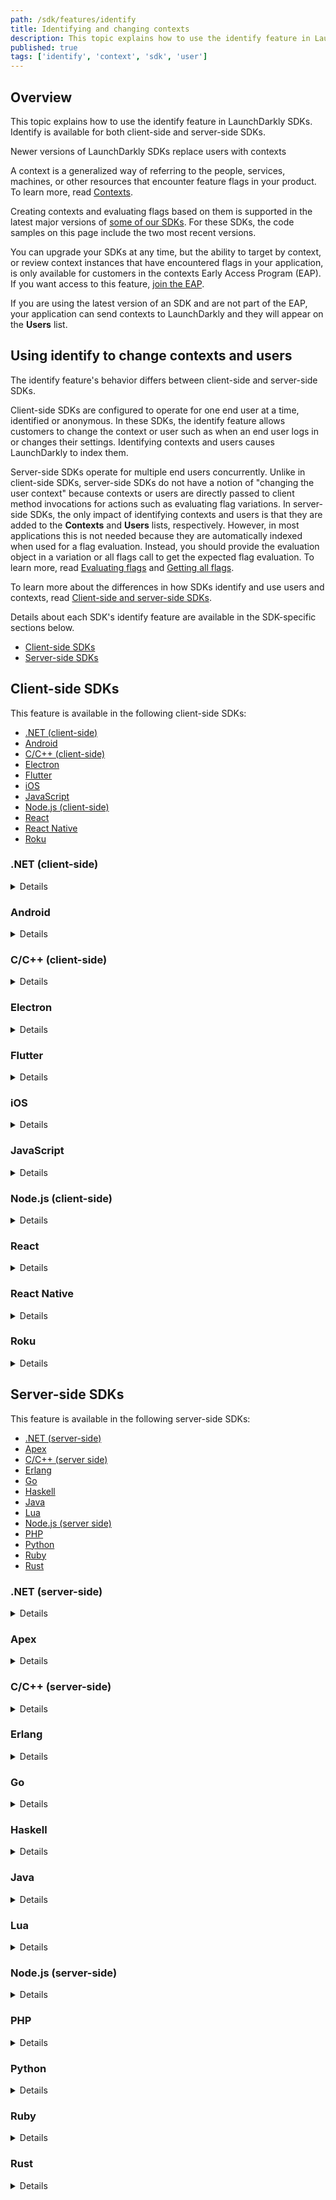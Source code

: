 ```yaml
---
path: /sdk/features/identify
title: Identifying and changing contexts
description: This topic explains how to use the identify feature in LaunchDarkly SDKs.
published: true
tags: ['identify', 'context', 'sdk', 'user']
---
```


## Overview

This topic explains how to use the identify feature in LaunchDarkly SDKs. Identify is available for both client-side and server-side SDKs.

<Callout intent="info">
<CalloutTitle>Newer versions of LaunchDarkly SDKs replace users with contexts</CalloutTitle>
<CalloutDescription>

A context is a generalized way of referring to the people, services, machines, or other resources that encounter feature flags in your product. To learn more, read [Contexts](/home/contexts).

Creating contexts and evaluating flags based on them is supported in the latest major versions of [some of our SDKs](/sdk). For these SDKs, the code samples on this page include the two most recent versions.

You can upgrade your SDKs at any time, but the ability to target by context, or review context instances that have encountered flags in your application, is only available for customers in the contexts Early Access Program (EAP). If you want access to this feature, [join the EAP](https://launchdarkly.com/eap).

If you are using the latest version of an SDK and are not part of the EAP, your application can send contexts to LaunchDarkly and they will appear on the **Users** list.

</CalloutDescription>
</Callout>

## Using identify to change contexts and users

The identify feature's behavior differs between client-side and server-side SDKs.

Client-side SDKs are configured to operate for one end user at a time, identified or anonymous. In these SDKs, the identify feature allows customers to change the context or user such as when an end user logs in or changes their settings. Identifying contexts and users causes LaunchDarkly to index them.

Server-side SDKs operate for multiple end users concurrently. Unlike in client-side SDKs, server-side SDKs do not have a notion of "changing the user context" because contexts or users are directly passed to client method invocations for actions such as evaluating flag variations. In server-side SDKs, the only impact of identifying contexts and users is that they are added to the **Contexts** and **Users** lists, respectively. However, in most applications this is not needed because they are automatically indexed when used for a flag evaluation. Instead, you should provide the evaluation object in a variation or all flags call to get the expected flag evaluation. To learn more, read [Evaluating flags](/sdk/features/evaluating) and [Getting all flags](/sdk/features/all-flags).

To learn more about the differences in how SDKs identify and use users and contexts, read [Client-side and server-side SDKs](/sdk/concepts/client-side-server-side).

Details about each SDK's identify feature are available in the SDK-specific sections below.

* [Client-side SDKs](#client-side-sdks)
* [Server-side SDKs](#server-side-sdks)

## Client-side SDKs

This feature is available in the following client-side SDKs:

* [.NET (client-side)](#net-client-side)
* [Android](#android)
* [C/C++ (client-side)](#cc-client-side)
* [Electron](#electron)
* [Flutter](#flutter)
* [iOS](#ios)
* [JavaScript](#javascript)
* [Node.js (client-side)](#nodejs-client-side)
* [React](#react)
* [React Native](#react-native)
* [Roku](#roku)

### .NET (client-side)

<Details summary="Expand .NET (client-side) code sample">

The `Identify()` method tells the client to change the current user and obtain the feature flag values for the new user.

In some situations, the new user may be an updated version of the existing user. For example, on a sign-in page in a single-page app, you could represent the same person as an anonymous user before they log in, and a different user after they log in. After the person logs in, you can call `Identify()` or `IdentifyAsync()` so that the person receives the correct feature flag settings for their account.

<!-- (TKTK uncomment this section after this SDK is updated to use contexts. SC-176640) In other situations, the new context may be a multi-context, that is, a set of several different contexts that you want to evaluate together. For example, as soon as an end user visits your app, you may initialize the client with a context using a context kind of "device." When the end user logs in, you now also have their user and organization information. You can call `Identify()` with a multi-context that contains the "device," "user," and "organization" contexts for the end user. -->

You may want to wait until the flag values for the new user have been loaded before proceeding. You can do this either by calling the synchronous method `Identify` with a timeout, or by calling the asynchronous method `IdentifyAsync` and awaiting the result.

Here's how:

<CodeTabs
  defaultValue="csharp"
  values={[
    { label: 'C#', value: 'csharp', },
  ]
}>
<CodeTabItem value="csharp">

```csharp
var updatedUser = LDUser.Builder("user-key-123abc")
    .Email("sandy@example.com")
    .Build();

// Synchronous method
client.Identify(updatedUser, TimeSpan.FromSeconds(5));

// Asynchronous method
await client.IdentifyAsync(updatedUser);
```

</CodeTabItem>
</CodeTabs>

To learn more, read [`Identify`](https://launchdarkly.github.io/dotnet-client-sdk/api/LaunchDarkly.Sdk.Client.LdClient.html#LaunchDarkly_Sdk_Client_LdClient_Identify_) and [`IdentifyAsync`](https://launchdarkly.github.io/dotnet-client-sdk/api/LaunchDarkly.Sdk.Client.LdClient.html#LaunchDarkly_Sdk_Client_LdClient_IdentifyAsync_).
</Details>

### Android

<Details summary="Expand Android code sample">

The `identify()` method tells the client to change the current context and obtain the feature flag values for the new context.

In some situations, the new context may be an updated version of the existing context. For example, on a sign-in page in a single-page app, you could represent the same person as an anonymous user before they log in, and a different user after they log in. You can initialize the client with an anonymous context with a context kind of "user." After the person logs in, you can update the user context and call `identify()` so that the person receives the correct feature flag settings for their account.

In other situations, the new context may be a multi-context, that is, a set of several different contexts that you want to evaluate together. For example, as soon as an end user visits your app, you may initialize the client with a context using a context kind of "device." When the end user logs in, you now also have their user and organization information. You can call `identify()` with a multi-context that contains the "device," "user," and "organization" contexts for the end user.

Here's how:

<CodeTabs
  defaultValue="java"
  values={[
    { label: 'Java for Android SDK v4.0', value: 'java' },
    { label: 'Kotlin for Android SDK v4.0', value: 'kotlin' },
    { label: 'Java for Android SDK v3.x', value: 'java-v3' },
    { label: 'Kotlin for Android SDK v3.x', value: 'kotlin-v3' }
  ]
}>
<CodeTabItem value="java">

```java
LDContext updatedContext = LDContext.builderFromContext(context)
    .email("fake2@example.com")
    .build();

client.identify(updatedContext);
```

</CodeTabItem>
<CodeTabItem value="kotlin">

```kotlin
val updatedContext: LDContext = LDContext.builderFromContext(context)
    .email("fake2@example.com")
    .build()

client.identify(updatedContext)
```

</CodeTabItem>
<CodeTabItem value="java-v3">

```java
LDUser updatedUser = new LDUser.Builder(user)
    .email("sandy@example.com")
    .build();

client.identify(updatedUser);
```

</CodeTabItem>
<CodeTabItem value="kotlin-v3">

```kotlin
val updatedUser: LDUser = LDUser.Builder(user)
    .email("sandy@example.com")
    .build()

client.identify(updatedUser)
```

</CodeTabItem>
</CodeTabs>

The `identify()` call loads any saved flag values for the new user context and immediately triggers an update of the latest flags from LaunchDarkly.

`identify()` returns a [Future](https://developer.android.com/reference/java/util/concurrent/Future) to indicate completion. If you want to be sure subsequent code is using the latest values from the server, you can wait for the Future using `get`.

To learn more, read [`identify`](https://launchdarkly.github.io/android-client-sdk/com/launchdarkly/sdk/android/LDClient.html#identify(com.launchdarkly.sdk.LDContext)).
</Details>

### C/C++ (client-side)

<Details summary="Expand C/C++ (server-side) code sample">

The `Identify()` method tells the client to change the current user and obtain the feature flag values for the new user.

In some situations, the new user may be an updated version of the existing user. For example, on a sign-in page in a single-page app, you could represent the same person as an anonymous user before they log in, and a different user after they log in. After the person logs in, you can call `Identify` so that the person receives the correct feature flag settings for their account.

<!-- (TKTK uncomment this section after this SDK is updated to use contexts. SC-174758) In other situations, the new context may be a multi-context, that is, a set of several different contexts that you want to evaluate together. For example, as soon as an end user visits your app, you may initialize the client with a context using a context kind of "device." When the end user logs in, you now also have their user and organization information. You can call `Identify` with a multi-context that contains the "device," "user," and "organization" contexts for the end user. -->

You can use the `LDClientIdentify` method to switch users:

<CodeTabs
  defaultValue="c"
  values={[
    { label: 'C/C++', value: 'c', },
  ]
}>
<CodeTabItem value="c">

```c
LDClientIdentify(client, newUser);
```

</CodeTabItem>
</CodeTabs>

The `LDClientIdentify()` call loads any saved flag values for the new user and immediately trigger an update of the latest flags from LaunchDarkly. Because this method re-fetches flag settings for the new user, you should should not call it at high frequency. The intended use case for switching user contexts is the login/logout flow. To learn more, read [`LDClientIdentify`](https://launchdarkly.github.io/c-client-sdk/client_8h.html#a7ee43b2353f00798979ba51cfebb1a53).
</Details>

### Electron

<Details summary="Expand Electron code sample">

The `identify()` method tells the client to change the current user and obtain the feature flag values for the new user.

In some situations, the new user may be an updated version of the existing user. For example, on a sign-in page in a single-page app, you could represent the same person as an anonymous user before they log in, and a different user after they log in. After the person logs in, you can call `identify()` so that the person receives the correct feature flag settings for their account.

<!-- (TKTK uncomment this section after this SDK is updated to use contexts. SC-163925) In other situations, the new context may be a multi-context, that is, a set of several different contexts that you want to evaluate together. For example, as soon as an end user visits your app, you may initialize the client with a context using a context kind of "device." When the end user logs in, you now also have their user and organization information. You can call `identify()` with a multi-context that contains the "device," "user," and "organization" contexts for the end user. -->

Here's how:

<CodeTabs
  defaultValue="js"
  values={[
    { label: 'JavaScript', value: 'js', },
    { label: 'TypeScript', value: 'ts', },
  ]
}>
<CodeTabItem value="js">

```js
const newUser = { key: 'user-key-123abc', name: 'Sandy' };

client.identify(newUser, (newFlags) => {
  console.log('value of flag for this user is: ' + newFlags['flag-key-123abc']);
  console.log('this should be the same: ' + client.variation('flag-key-123abc'));
});

// or:
client.identify(newUser).then((newFlags) => {
  // as above
});
```

</CodeTabItem>
<CodeTabItem value="ts">

```ts
import * as LDElectron from 'launchdarkly-electron-client-sdk';

const newUser: LDElectron.LDUser = {
  key: 'someone-else', name: 'John',
};

client.identify(newUser, (newFlags) => {
  console.log('value of flag for this user is: ' + newFlags['flag-key-123abc']);
  console.log('this should be the same: ' + client.variation('flag-key-123abc'));
});

// or:
client.identify(newUser).then((newFlags) => {
  // as above
});
```

</CodeTabItem>
</CodeTabs>

To learn more, read [`identify`](https://launchdarkly.github.io/electron-client-sdk/interfaces/_launchdarkly_electron_client_sdk_.ldelectronmainclient.html#identify).

</Details>

### Flutter

<Details summary="Expand Flutter code sample">

The `identify()` method tells the client to change the current user and obtain the feature flag values for the new user.

In some situations, the new user may be an updated version of the existing user. For example, on a sign-in page in a single-page app, you could represent the same person as an anonymous user before they log in, and a different user after they log in. After the person logs in, you can call `identify()` so that the person receives the correct feature flag settings for their account.

<!-- (TKTK uncomment this section after this SDK is updated to use contexts. SC-163930) In other situations, the new context may be a multi-context, that is, a set of several different contexts that you want to evaluate together. For example, as soon as an end user visits your app, you may initialize the client with a context using a context kind of "device." When the end user logs in, you now also have their user and organization information. You can call `identify()` with a multi-context that contains the "device," "user," and "organization" contexts for the end user. -->

Here's how:

<CodeTabs
  defaultValue="dart"
  values={[
    { label: 'Dart', value: 'dart', },
  ]
}>
<CodeTabItem value="dart">

```dart
LDUser updatedUser = LDUserBuilder('user key')
    .email('sandy@example.com')
    .build();

await LDClient.identify(updatedUser);
```

</CodeTabItem>
</CodeTabs>

To learn more, read [identify method](https://launchdarkly.github.io/flutter-client-sdk/launchdarkly_flutter_client_sdk/LDClient/identify.html).

</Details>

### iOS

<Details summary="Expand iOS code sample">

The `identify()` method tells the client to change the current context and obtain the feature flag values for the new context.

In some situations, the new context may be an updated version of the existing context. For example, on a sign-in page in a single-page app, you could represent the same person as an anonymous user before they log in, and a different user after they log in. You can initialize the client with an anonymous context with a context kind of "user." After the person logs in, you can update the user context and call `identify()` so that the person receives the correct feature flag settings for their account.

In other situations, the new context may be a multi-context, that is, a set of several different contexts that you want to evaluate together. For example, as soon as an end user visits your app, you may initialize the client with a context using a context kind of "device." When the end user logs in, you now also have their user and organization information. You can call `identify()` with a multi-context that contains the "device," "user," and "organization" contexts for the end user.

If the client app does not identify an `LDContext`, `LDClient` creates an anonymous default context, which can affect which feature flags LaunchDarkly delivers to the `LDClient`. Client apps should follow the [Apple Privacy Policy](https://apple.com/legal/privacy) when collecting end user information.

Here's how:

<CodeTabs
  defaultValue="swift"
  values={[
    { label: 'Swift', value: 'swift', },
    { label: 'Objective-C', value: 'objc', },
    { label: 'Swift for iOS SDK v7.x', value: 'swift-v7', },
    { label: 'Objective-C for iOS SDK v7.x', value: 'objc-v7', }
  ]
}>
<CodeTabItem value="swift">

```swift
let newContext = try LDContextBuilder(key: "context-key-123abc").build().get();

// You can also call identify with a completion
LDClient.get()!.identify(context: newContext) {
    // Flags have been retrieved for the new context
}
```

</CodeTabItem>
<CodeTabItem value="objc">

```objectivec
LDContextBuilder *builder = [[LDContextBuilder alloc] initWithKey:@"context-key-123abc"];
ContextBuilderResult *result = builder.build;

if (result.success) {
    LDContext *context = result.success;
}
[[LDClient get] identifyWithContext:newContext];

// You can also call identify with a completion
[[LDClient get] identifyWithContext:newContext completion:^() {
    // Flags have been retrieved for the new context
}];
```

</CodeTabItem>
<CodeTabItem value="swift-v7">

```swift
let newUser = LDUser(key: "user-key-123abc")
LDUser.get()!.identify(user: newUser)

// You can also call identify with a completion
LDClient.get()!.identify(user: newUser) {
    // Flags have been retrieved for the new user
}
```

</CodeTabItem>
<CodeTabItem value="objc-v7">

```objectivec
LDUser *newUser = [[LDUser alloc] initWithKey:@"user-key-123abc"];
[[LDClient get] identifyWithUser:newUser];

// You can also call identify with a completion
[[LDUser get] identifyWithUser:newUser completion:^() {
    // Flags have been retrieved for the new user
}];
```

</CodeTabItem>
</CodeTabs>

To learn more, read [`identify`](https://launchdarkly.github.io/ios-client-sdk/Classes/ObjcLDClient.html#/c:@M@LaunchDarkly@objc(cs)LDClient(im)identifyWithContext:).

</Details>

### JavaScript

<Details summary="Expand JavaScript code sample">

The `identify()` method tells the client to change the current context and obtain the feature flag values for the new context.

In some situations, the new context may be an updated version of the existing context. For example, on a sign-in page in a single-page app, you could represent the same person as an anonymous user before they log in, and a different user after they log in. You can initialize the client with an anonymous context with a context kind of "user." After the person logs in, you can update the user context and call `identify()` so that the person receives the correct feature flag settings for their account.

In other situations, the new context may be a multi-context, that is, a set of several different contexts that you want to evaluate together. For example, as soon as an end user visits your app, you may initialize the client with a context using a context kind of "device." When the end user logs in, you now also have their user and organization information. You can call `identify()` with a multi-context that contains the "device," "user," and "organization" contexts for the end user.

If you provide a callback function, it is called with a map of flag keys and values after the flag values for the new context are available. After that point, `variation()` uses the new values. You can also use a Promise for the same purpose.

Here's how:

<CodeTabs
  defaultValue="js"
  values={[
    { label: 'JavaScript SDK 3.0, single context', value: "js" },
    { label: 'JavaScript SDK 3.0, multi-context', value: "js-multi" },
    { label: 'JavaScript SDK 2.x', value: "js-2.x" },
  ]
}>
<CodeTabItem value="js">

```js

client.identify(newContext, hash, function() {
  console.log("New context's flags available");
});
```

</CodeTabItem>
<CodeTabItem value="js-multi">

```js

const newMultiContext = {
  kind: 'multi',
  user: {
    key: 'aa0ceb',
    name: 'Anna',
    role: 'doctor'
  },
  device: {
    key: 'device-key',
    platform: 'Android'
  }
}

client.identify(newMultiContext, hash, function() {
  console.log("New context's flags available");
});
```

</CodeTabItem>
<CodeTabItem value="js-2.x">

```js
client.identify(newUser, hash, function() {
  console.log("New user's flags available");
});
```

</CodeTabItem>
</CodeTabs>

To learn more, read [`identify`](https://launchdarkly.github.io/js-client-sdk/interfaces/LDClient.html#identify).

<Callout intent="alert">
<CalloutTitle>You must use a hash parameter while in secure mode</CalloutTitle>
<CalloutDescription>

The hash parameter is the hash for the new context, assuming that the context's key has changed. The hash parameter is only required in secure mode. If secure mode is not enabled, pass in `null` for the hash.

</CalloutDescription>
</Callout>
</Details>

### Node.js (client-side)

<Details summary="Expand Node.js (client-side) code sample">

The `identify()` method tells the client to change the current user and obtain the feature flag values for the new user.

In some situations, the new user may be an updated version of the existing user. For example, on a sign-in page in a single-page app, you could represent the same person as an anonymous user before they log in, and a different user after they log in. After the person logs in, you can call `identify()` so that the person receives the correct feature flag settings for their account.

<!-- (TKTK uncomment this section after this SDK is updated to use contexts. SC-163940) In other situations, the new context may be a multi-context, that is, a set of several different contexts that you want to evaluate together. For example, as soon as an end user visits your app, you may initialize the client with a context using a context kind of "device." When the end user logs in, you now also have their user and organization information. You can call `identify()` with a multi-context that contains the "device," "user," and "organization" contexts for the end user. -->

Here's how:

<CodeTabs
  defaultValue="js"
  values={[
    { label: 'JavaScript', value: 'js', },
  ]
}>
<CodeTabItem value="js">

```js
client.identify(newUser, () => {
  console.log("New user's flags available");
});

// or, with a Promise:
client.identify(newUser).then(() => {
  console.log("New user's flags available");
});
```

</CodeTabItem>
</CodeTabs>

To learn more, read [`identify`](https://launchdarkly.github.io/node-client-sdk/interfaces/_launchdarkly_node_client_sdk_.ldclient.html#identify).

</Details>

### React

<Details summary="Expand React code sample">

The `identify()` method tells the client to change the current context and obtain the feature flag values for the new context.

In some situations, the new context may be an updated version of the existing context. For example, on a sign-in page in a single-page app, you could represent the same person as an anonymous user before they log in, and a different user after they log in. You can initialize the client with an anonymous context with a context kind of "user." After the person logs in, you can update the user context and call `identify()` so that the person receives the correct feature flag settings for their account.

In other situations, the new context may be a multi-context, that is, a set of several different contexts that you want to evaluate together. For example, as soon as an end user visits your app, you may initialize the client with a context using a context kind of "device." When the end user logs in, you now also have their user and organization information. You can call `identify()` with a multi-context that contains the "device," "user," and "organization" contexts for the end user.

Here's how:

<CodeTabs
  defaultValue="js"
  values={[
    { label: 'JavaScript', value: 'js', },
  ]
}>
<CodeTabItem value="js">

```js
import { useLDClient } from 'launchdarkly-react-client-sdk';

let ldClient = useLDClient();

ldClient.identify(newContext, null, () => {
  console.log("New context's flags available");
});
```

</CodeTabItem>
</CodeTabs>

To learn more, read [`identify`](https://launchdarkly.github.io/react-native-client-sdk/classes/LDClient.html#identify).

</Details>

### React Native

<Details summary="Expand React Native code sample">

If multiple users use your app on a single device, you may want to change users and have separate flag settings for each one. To do this, the SDK stores the last five user contexts on a single device, and supports switching between different user contexts. You can use the `identify` method to switch user contexts. `identify` loads any saved flag values for the new user and immediately triggers an update of the latest flags from LaunchDarkly.

In other situations, the new context may be a multi-context, that is, a set of several different contexts that you want to evaluate together. For example, as soon as an end user visits your app, you may initialize the client with a context using a context kind of "device." When the end user logs in, you now also have their user and organization information. You can call `identify()` with a multi-context that contains the "device," "user," and "organization" contexts for the end user.

Here's how:

<CodeTabs
  defaultValue="js"
  values={[
    { label: 'JavaScript', value: 'js', },
    { label: 'TypeScript', value: 'ts', },
  ]
}>
<CodeTabItem value="js">

```js
let user = {'key': 'minimal_user'};
await client.identify(user); //promise resolves to nil/null
Alert.alert('identify', 'success');
```

</CodeTabItem>
<CodeTabItem value="ts">

```ts
import LDClient, * as ld from 'launchdarkly-react-native-client-sdk';

let user: ld.LDUser = {'key': 'minimal_user'};
await client.identify(user); //promise resolves to nil/null
Alert.alert('identify', 'success');
```

</CodeTabItem>
</CodeTabs>
</Details>

### Roku

<Details summary="Expand Roku code sample">

The `identify()` method tells the client to change the current user and obtain the feature flag values for the new user.

In some situations, the new user may be an updated version of the existing user. For example, on a sign-in page in a single-page app, you could represent the same person as an anonymous user before they log in, and a different user after they log in. After the person logs in, you can call `identify()` so that the person receives the correct feature flag settings for their account.

<!-- (TKTK uncomment this section after this SDK is updated to use contexts. SC-163946) In other situations, the new context may be a multi-context, that is, a set of several different contexts that you want to evaluate together. For example, as soon as an end user visits your app, you may initialize the client with a context using a context kind of "device." When the end user logs in, you now also have their user and organization information. You can call `identify()` with a multi-context that contains the "device," "user," and "organization" contexts for the end user. -->

To do this:

<CodeTabs
  defaultValue="brightscript"
  values={[
    { label: 'BrightScript', value: 'brightscript', },
  ]
}>
<CodeTabItem value="brightscript">

```brightscript
user = LaunchDarklyUser("abc")

launchDarkly.identify(user)

```

</CodeTabItem>
</CodeTabs>
</Details>

## Server-side SDKs

This feature is available in the following server-side SDKs:

* [.NET (server-side)](#net-server-side)
* [Apex](#apex)
* [C/C++ (server side)](#cc-server-side)
* [Erlang](#erlang)
* [Go](#go)
* [Haskell](#haskell)
* [Java](#java)
* [Lua](#lua)
* [Node.js (server side)](#nodejs-server-side)
* [PHP](#php)
* [Python](#python)
* [Ruby](#ruby)
* [Rust](#rust)

### .NET (server-side)

<Details summary="Expand .NET (server-side) code sample">

`Identify` creates or updates contexts on LaunchDarkly, which makes them available for targeting and autocomplete on the **Contexts** list.

In most cases, you do not need to call `Identify`. The `Variation` methods automatically create contexts on the **Contexts** list for you. `Identify` is useful if you want to pre-populate your **Contexts** list before you launch any features.

To use `Identify`:

<CodeTabs
  defaultValue="csharp"
  values={[
    { label: 'C#, .NET SDK 7.0', value: 'csharp', },
    { label: 'C#, .NET SDK 6.x', value: 'csharp-6.x', },
  ]
}>
<CodeTabItem value="csharp">

```csharp
client.Identify(context);
```

</CodeTabItem>
<CodeTabItem value="csharp-6.x">

```csharp
client.Identify(user);
```

</CodeTabItem>
</CodeTabs>

To learn more, read [`Identify`](https://launchdarkly.github.io/dotnet-server-sdk/api/LaunchDarkly.Sdk.Server.LdClient.html#LaunchDarkly_Sdk_Server_LdClient_Identify_).
</Details>

### Apex

<Details summary="Expand Apex code sample">

`identify` creates or updates users in LaunchDarkly, which makes them available for targeting and autocomplete on the **Users** list.

<Callout intent="info">
<CalloutTitle>Apex variation methods do not automatically add users to the Users list</CalloutTitle>
<CalloutDescription>

Variation methods like `boolVariation` or `stringVariation` do not automatically generate `index` events due to limitations with the Apex platform. This means that the SDK does not automatically populate the **Users** list.

We recommend calling `client.identify(user)` with each of your users to generate user indexing events and populate your **Users** list.

</CalloutDescription>
</Callout>

To use `identify`:

<CodeTabs
  defaultValue="java"
  values={[
    { label: 'Apex', value: 'java', },
  ]
}>
<CodeTabItem value="java">

```java
client.identify(user);
```

</CodeTabItem>
</CodeTabs>

To learn more, read [Other methods](https://github.com/launchdarkly/apex-server-sdk/blob/main/doc.md#other-methods-1).
</Details>

### C/C++ (server-side)

<Details summary="Expand C/C++ (server-side) code sample">

`LDClientIdentify` creates or updates users in LaunchDarkly, which makes them available for targeting and autocomplete on the **Users** list.

In most cases, you do not need to call `LDClientIdentify`. The `variation` call automatically creates users on the **Users** list for you. `LDClientIdentify` is useful if you want to pre-populate your **Users** list before you launch any features.

To use `identify`:

<CodeTabs
  defaultValue="c"
  values={[
    { label: 'C/C++', value: 'c', },
  ]
}>
<CodeTabItem value="c">

```c
LDClientIdentify(client, user);
```

</CodeTabItem>
</CodeTabs>

To learn more, read [`LDClientIdentify`](https://launchdarkly.github.io/c-server-sdk/client_8h.html#a696a5bebe952dc076488e9fb2562b091).
</Details>

### Erlang

<Details summary="Expand Erlang code sample">

`identify` creates or updates users in LaunchDarkly, which makes them available for targeting and autocomplete on the **Users** list.

In most cases, you do not need to call `identify`. The `variation` methods automatically creates users on the **Users** list for you. `identify` is useful if you want to pre-populate your **Users** list before you launch any features.

To use `identify`:

<CodeTabs
  defaultValue="erlang"
  values={[
    { label: 'Erlang', value: 'erlang', },
  ]
}>
<CodeTabItem value="erlang">

```
ldclient:identify(#{key => <<"user-key-123abc">>})
```

</CodeTabItem>
</CodeTabs>

To learn more, read [`identify`](https://hexdocs.pm/launchdarkly_server_sdk/ldclient.html#identify-1).
</Details>

### Go

<Details summary="Expand Go code sample">

`Identify` creates or updates contexts in LaunchDarkly, which makes them available for targeting and autocomplete on the **Contexts** list.

In most cases, you do not need to call `Identify`. The `Variation` method automatically creates contexts on the **Contexts** list for you. `Identify` is useful if you want to pre-populate your **Contexts** list before you launch any features.

To use `Identify`:

<CodeTabs
  defaultValue="go"
  values={[
    { label: 'Go SDK v6.0', value: 'go', },
    { label: 'Go SDK v5.x', value: 'go-v5' },
  ]
}>
<CodeTabItem value="go">

```go
client.Identify(context)
```

</CodeTabItem>
<CodeTabItem value="go-v5">

```go
client.Identify(user)
```

</CodeTabItem>
</CodeTabs>

To learn more, read [`Identify`](https://pkg.go.dev/gopkg.in/launchdarkly/go-server-sdk.v5#LDClient.Identify).
</Details>

### Haskell

<Details summary="Expand Haskell code sample">

In most cases, you do not need to call `identify`. The `Variation` methods automatically create users on the **Users** list for you. `identify` is useful if you want to pre-populate your **Users** list before you launch any features.

To use `identify`:

<CodeTabs
  defaultValue="haskell"
  values={[
    { label: 'Haskell', value: 'haskell', },
  ]
}>
<CodeTabItem value="haskell">

```haskell
identify client user
```

</CodeTabItem>
</CodeTabs>

To learn more, read [`identify`](https://launchdarkly.github.io/haskell-server-sdk/LaunchDarkly-Server-Client.html#v:identify).

</Details>

### Java

<Details summary="Expand Java code sample">

`identify` creates or updates contexts in LaunchDarkly, which makes them available for targeting and autocomplete on the **Contexts** list.

In most cases, you do not need to call `identify`. The `variation` methods automatically create users on the **Contexts** list for you. `identify` is useful if you want to pre-populate your **Contexts** list before you launch any features.

To use `identify`:

<CodeTabs
  defaultValue="java"
  values={[
    { label: 'Java SDK v6.0', value: 'java', },
    { label: 'Java SDK v5.x', value: 'java-v5', },
  ]
}>
<CodeTabItem value="java">

```java
client.identify(context);
```

</CodeTabItem>
<CodeTabItem value="java-v5">

```java
client.identify(user);
```

</CodeTabItem>
</CodeTabs>

To learn more, read [`identify`](https://launchdarkly.github.io/java-server-sdk/com/launchdarkly/sdk/server/LDClient.html#identify(com.launchdarkly.sdk.LDUser)).
</Details>

### Lua

<Details summary="Expand Lua code sample">

`identify` creates or updates users in LaunchDarkly, which makes them available for targeting and autocomplete on the **Users** list.

In most cases, you do not need to call `identify`. The `variation` methods automatically create users on the **Users** list for you. `identify` is useful if you want to pre-populate your **Users** list before you launch any features.

To use `identify`:

<CodeTabs
  defaultValue="lua"
  values={[
    { label: 'Lua', value: 'lua', },
  ]
}>
<CodeTabItem value="lua">

```lua
client:identify(user)
```

</CodeTabItem>
</CodeTabs>

To learn more, read [`identify`](https://launchdarkly.github.io/lua-server-sdk/modules/launchdarkly-server-sdk.html#identify).
</Details>

### Node.js (server-side)

<Details summary="Expand Node.js (server-side) code sample">

`identify` creates or updates contexts in LaunchDarkly, which makes them available for targeting and autocomplete on the **Contexts** list.

In most cases, you do not need to call `identify`. The `variation` call automatically creates users on the **Contexts** list for you. `identify` is useful if you want to pre-populate your **Contexts** list before you launch any features.

To use `identify`:

<CodeTabs
  defaultValue="js"
  values={[
    { label: 'Node.js SDK v6', value: 'js', },
    { label: 'Node.js SDK v5.x and older', value: 'js-v5', },
  ]
}>
<CodeTabItem value="js">

```js
client.identify(context);
```

</CodeTabItem>
<CodeTabItem value="js-v5">

```js
client.identify(user);
```

</CodeTabItem>
</CodeTabs>

To learn more, read [`identify`](https://launchdarkly.github.io/node-server-sdk/interfaces/_launchdarkly_node_server_sdk_.LDClient.html#identify).
</Details>

### PHP

<Details summary="Expand PHP code sample">

`identify` creates or updates users in LaunchDarkly, which makes them available for targeting and autocomplete on the **Users** list.

In most cases, you do not need to call `identify`. The `variation` call automatically creates users on the **Users** list for you. `identify` is useful if you want to pre-populate your **Users** list before you launch any features.

To use `identify`:

<CodeTabs
  defaultValue="php"
  values={[
    { label: 'PHP', value: 'php', },
  ]
}>
<CodeTabItem value="php">

```php
$client->identify(user);
```

</CodeTabItem>
</CodeTabs>

To learn more, read [`identify`](https://launchdarkly.github.io/php-server-sdk/classes/LaunchDarkly-LDClient.html#method_identify).
</Details>

### Python

<Details summary="Expand Python code sample">

`identify` creates or updates users in LaunchDarkly, which makes them available for targeting and autocomplete on the **Users** list.

In most cases, you do not need to call `identify`. The `variation` call automatically creates users on the **Users** list for you. `identify` is useful if you want to pre-populate your **Users** list before you launch any features.

To use `identify`:

<CodeTabs
  defaultValue="py"
  values={[
    { label: 'Python', value: 'py', },
  ]
}>
<CodeTabItem value="py">

```py
ldclient.get().identify(user)
```

</CodeTabItem>
</CodeTabs>

To learn more, read [`identify`](https://launchdarkly-python-sdk.readthedocs.io/en/latest/api-main.html?highlight=identify#ldclient.client.LDClient.identify).
</Details>

### Ruby

<Details summary="Expand Ruby code sample">

`identify` creates or updates users in LaunchDarkly, which makes them available for targeting and autocomplete on the **Users** list.

In most cases, you do not need to call `identify`. The `variation` call automatically creates users on the **Users** list for you. `identify` is useful if you want to pre-populate your **Users** list before you launch any features.

To use `identify`:

<CodeTabs
  defaultValue="ruby"
  values={[
    { label: 'Ruby', value: 'ruby', },
  ]
}>
<CodeTabItem value="ruby">

```ruby
client.identify(user)
```

</CodeTabItem>
</CodeTabs>

To learn more, read [`identify`](https://launchdarkly.github.io/ruby-server-sdk/LaunchDarkly/LDClient.html#identify-instance_method).
</Details>

### Rust

<Details summary="Expand Rust code sample">

`identify` creates or updates users in LaunchDarkly, which makes them available for targeting and autocomplete on the **Users** list.

In most cases, you do not need to call `identify`. The `variation` methods automatically create users or contexts on the **Users** or **Contexts** list for you. `identify` is useful if you want to pre-populate your **Users** or **Contexts** list before you launch any features.

To use `identify`:

<CodeTabs
  defaultValue="rust"
  values={[
    { label: 'Rust SDK v1', value: 'rust', },
    { label: 'Rust SDK beta', value: 'rust-beta', },
  ]
}>
<CodeTabItem value="rust">

```rust
client.identify(context);
```
</CodeTabItem>
<CodeTabItem value="rust-beta">

```rust
client.identify(user);
```
</CodeTabItem>
</CodeTabs>

To learn more, read [`identify`](https://docs.rs/launchdarkly-server-sdk/latest/launchdarkly_server_sdk/struct.Client.html#method.identify).
</Details>

<!-- TKTK Verify this endpoint hasn't changed. SC-178150 -->